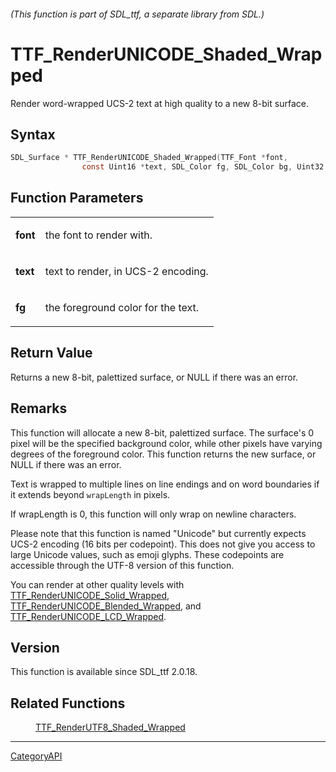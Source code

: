 ====== (This function is part of SDL_ttf, a separate library from SDL.) ======
= TTF_RenderUNICODE_Shaded_Wrapped =

Render word-wrapped UCS-2 text at high quality to a new 8-bit surface.

== Syntax ==

<syntaxhighlight lang='c'>
SDL_Surface * TTF_RenderUNICODE_Shaded_Wrapped(TTF_Font *font,
                const Uint16 *text, SDL_Color fg, SDL_Color bg, Uint32 wrapLength);
</syntaxhighlight>

== Function Parameters ==

{|
|'''font'''
|the font to render with.
|-
|'''text'''
|text to render, in UCS-2 encoding.
|-
|'''fg'''
|the foreground color for the text.
|}

== Return Value ==

Returns a new 8-bit, palettized surface, or NULL if there was an error.

== Remarks ==

This function will allocate a new 8-bit, palettized surface. The surface's
0 pixel will be the specified background color, while other pixels have
varying degrees of the foreground color. This function returns the new
surface, or NULL if there was an error.

Text is wrapped to multiple lines on line endings and on word boundaries if
it extends beyond <code>wrapLength</code> in pixels.

If wrapLength is 0, this function will only wrap on newline characters.

Please note that this function is named "Unicode" but currently expects
UCS-2 encoding (16 bits per codepoint). This does not give you access to
large Unicode values, such as emoji glyphs. These codepoints are accessible
through the UTF-8 version of this function.

You can render at other quality levels with
[[TTF_RenderUNICODE_Solid_Wrapped]], [[TTF_RenderUNICODE_Blended_Wrapped]],
and [[TTF_RenderUNICODE_LCD_Wrapped]].

== Version ==

This function is available since SDL_ttf 2.0.18.

== Related Functions ==

:[[TTF_RenderUTF8_Shaded_Wrapped]]

----
[[CategoryAPI]]


